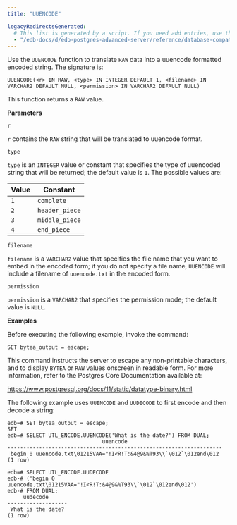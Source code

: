 ```yaml
---
title: "UUENCODE"

legacyRedirectsGenerated:
  # This list is generated by a script. If you need add entries, use the `legacyRedirects` key.
  - "/edb-docs/d/edb-postgres-advanced-server/reference/database-compatibility-for-oracle-developers-built-in-package-guide/13/uuencode.html"
---
```


Use the `UUENCODE` function to translate `RAW` data into a uuencode formatted encoded string. The signature is:

```text
UUENCODE(<r> IN RAW, <type> IN INTEGER DEFAULT 1, <filename> IN
VARCHAR2 DEFAULT NULL, <permission> IN VARCHAR2 DEFAULT NULL)
```

This function returns a `RAW` value.

**Parameters**

`r`

 `r` contains the `RAW` string that will be translated to uuencode format.

`type`

 `type` is an `INTEGER` value or constant that specifies the type of uuencoded string that will be returned; the default value is `1`. The possible values are:

| **Value** | **Constant**   |
| --------- | -------------- |
| `1`       | `complete`     |
| `2`       | `header_piece` |
| `3`       | `middle_piece` |
| `4`       | `end_piece`    |

`filename`

 `filename` is a `VARCHAR2` value that specifies the file name that you want to embed in the encoded form; if you do not specify a file name, `UUENCODE` will include a filename of `uuencode.txt` in the encoded form.

`permission`

 `permission` is a `VARCHAR2` that specifies the permission mode; the default value is `NULL`.

**Examples**

Before executing the following example, invoke the command:

```
SET bytea_output = escape;
```

This command instructs the server to escape any non-printable characters, and to display `BYTEA` or `RAW` values onscreen in readable form. For more information, refer to the Postgres Core Documentation available at:

<https://www.postgresql.org/docs/11/static/datatype-binary.html>

The following example uses `UUENCODE` and `UUDECODE` to first encode and then decode a string:

```text
edb=# SET bytea_output = escape;
SET
edb=# SELECT UTL_ENCODE.UUENCODE('What is the date?') FROM DUAL;
                              uuencode
--------------------------------------------------------------------
 begin 0 uuencode.txt\01215VAA="!I<R!T:&4@9&%T93\\`\012`\012end\012
(1 row)

edb=# SELECT UTL_ENCODE.UUDECODE
edb-# ('begin 0 uuencode.txt\01215VAA="!I<R!T:&4@9&%T93\\`\012`\012end\012')
edb-# FROM DUAL;
     uudecode
-------------------
 What is the date?
(1 row)
```
